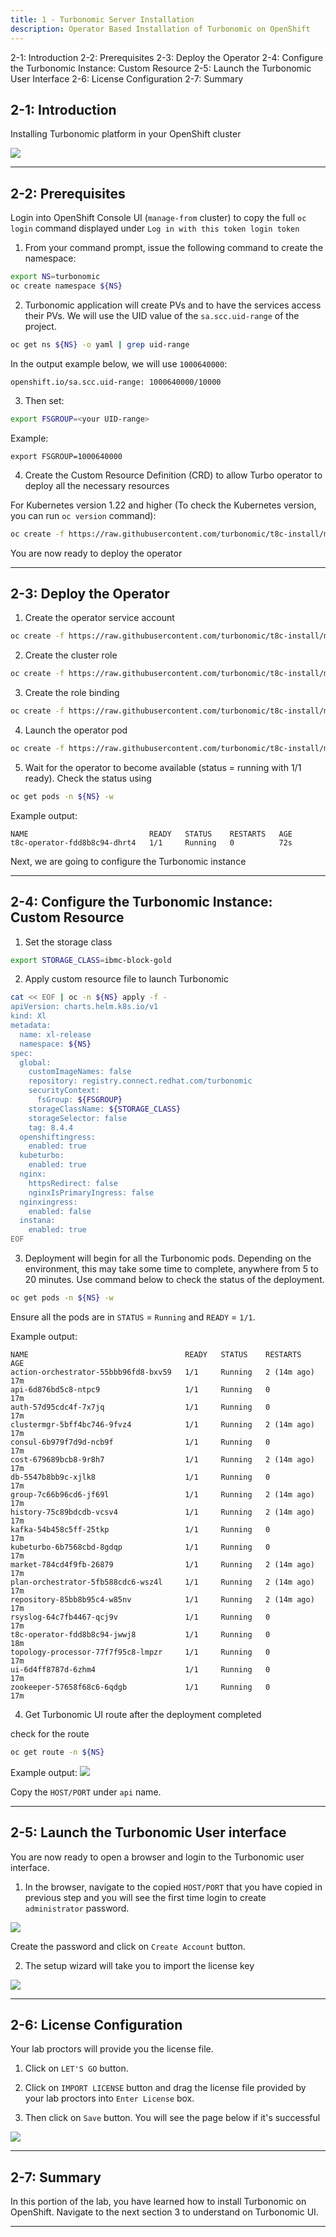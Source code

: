 ```yaml
---
title: 1 - Turbonomic Server Installation
description: Operator Based Installation of Turbonomic on OpenShift
---
```


<AnchorLinks>
  <AnchorLink>2-1: Introduction</AnchorLink>
  <AnchorLink>2-2: Prerequisites</AnchorLink>
  <AnchorLink>2-3: Deploy the Operator</AnchorLink>
  <AnchorLink>2-4: Configure the Turbonomic Instance: Custom Resource</AnchorLink>
  <AnchorLink>2-5: Launch the Turbonomic User Interface</AnchorLink>
  <AnchorLink>2-6: License Configuration</AnchorLink>
  <AnchorLink>2-7: Summary</AnchorLink>
</AnchorLinks>

## 2-1:  Introduction

Installing Turbonomic platform in your OpenShift cluster

![](images/overview-1.png)

***

## 2-2:  Prerequisites

Login into OpenShift Console UI (`manage-from` cluster) to copy the full `oc login` command displayed under `Log in with this token login token`

1) From your command prompt, issue the following command to create the namespace:
```sh
export NS=turbonomic
oc create namespace ${NS}
```

2) Turbonomic application will create PVs and to have the services access their PVs. We will use the UID value of the `sa.scc.uid-range` of the project.

```sh
oc get ns ${NS} -o yaml | grep uid-range
```

In the output example below, we will use `1000640000`:

```
openshift.io/sa.scc.uid-range: 1000640000/10000
```

3) Then set:

```sh
export FSGROUP=<your UID-range>
```

Example:

```
export FSGROUP=1000640000
```

4) Create the Custom Resource Definition (CRD) to allow Turbo operator to deploy all the necessary resources

For Kubernetes version 1.22 and higher (To check the Kubernetes version, you can run `oc version` command):

```sh
oc create -f https://raw.githubusercontent.com/turbonomic/t8c-install/master/operator/config/crd/bases/charts.helm.k8s.io_xls.yaml
```

You are now ready to deploy the operator


***

## 2-3:  Deploy the Operator

1) Create the operator service account 
```sh
oc create -f https://raw.githubusercontent.com/turbonomic/t8c-install/master/operator/deploy/service_account.yaml -n ${NS}
```

2) Create the cluster role
```sh
oc create -f https://raw.githubusercontent.com/turbonomic/t8c-install/master/operator/deploy/cluster_role.yaml -n ${NS}
```

3) Create the role binding
```sh
oc create -f https://raw.githubusercontent.com/turbonomic/t8c-install/master/operator/deploy/cluster_role_binding.yaml -n ${NS}
```

4) Launch the operator pod
```sh
oc create -f https://raw.githubusercontent.com/turbonomic/t8c-install/master/operator/deploy/operator.yaml -n ${NS}
```

5) Wait for the operator to become available (status = running with 1/1 ready). Check the status using

```sh
oc get pods -n ${NS} -w
```

Example output:

```
NAME                           READY   STATUS    RESTARTS   AGE
t8c-operator-fdd8b8c94-dhrt4   1/1     Running   0          72s
```

Next, we are going to configure the Turbonomic instance

***

## 2-4:  Configure the Turbonomic Instance: Custom Resource

1) Set the storage class
```sh
export STORAGE_CLASS=ibmc-block-gold
```

2) Apply custom resource file to launch Turbonomic
```sh
cat << EOF | oc -n ${NS} apply -f -
apiVersion: charts.helm.k8s.io/v1
kind: Xl
metadata:
  name: xl-release
  namespace: ${NS}
spec:
  global:
    customImageNames: false
    repository: registry.connect.redhat.com/turbonomic
    securityContext:
      fsGroup: ${FSGROUP}
    storageClassName: ${STORAGE_CLASS}
    storageSelector: false
    tag: 8.4.4
  openshiftingress:
    enabled: true
  kubeturbo:
    enabled: true
  nginx:
    httpsRedirect: false
    nginxIsPrimaryIngress: false
  nginxingress:
    enabled: false
  instana:
    enabled: true
EOF
```

3) Deployment will begin for all the Turbonomic pods. Depending on the environment, this may take some time to complete, anywhere from 5 to 20 minutes. Use command below to check the status of the deployment. 

```sh
oc get pods -n ${NS} -w
```

Ensure all the pods are in `STATUS` = `Running` and `READY` = `1/1`. 

Example output:

```
NAME                                   READY   STATUS    RESTARTS      AGE
action-orchestrator-55bbb96fd8-bxv59   1/1     Running   2 (14m ago)   17m
api-6d876bd5c8-ntpc9                   1/1     Running   0             17m
auth-57d95cdc4f-7x7jq                  1/1     Running   0             17m
clustermgr-5bff4bc746-9fvz4            1/1     Running   2 (14m ago)   17m
consul-6b979f7d9d-ncb9f                1/1     Running   0             17m
cost-679689bcb8-9r8h7                  1/1     Running   2 (14m ago)   17m
db-5547b8bb9c-xjlk8                    1/1     Running   0             17m
group-7c66b96cd6-jf69l                 1/1     Running   2 (14m ago)   17m
history-75c89bdcdb-vcsv4               1/1     Running   2 (14m ago)   17m
kafka-54b458c5ff-25tkp                 1/1     Running   0             17m
kubeturbo-6b7568cbd-8gdqp              1/1     Running   0             17m
market-784cd4f9fb-26879                1/1     Running   2 (14m ago)   17m
plan-orchestrator-5fb588cdc6-wsz4l     1/1     Running   2 (14m ago)   17m
repository-85bb8b95c4-w85nv            1/1     Running   2 (14m ago)   17m
rsyslog-64c7fb4467-qcj9v               1/1     Running   0             17m
t8c-operator-fdd8b8c94-jwwj8           1/1     Running   0             18m
topology-processor-77f7f95c8-lmpzr     1/1     Running   0             17m
ui-6d4ff8787d-6zhm4                    1/1     Running   0             17m
zookeeper-57658f68c6-6qdgb             1/1     Running   0             17m
```

4) Get Turbonomic UI route after the deployment completed

check for the route

```sh
oc get route -n ${NS}
```

Example output:
![](images/ocGetRouteOutput.png)

Copy the `HOST/PORT` under `api` name.

***

## 2-5:  Launch the Turbonomic User interface

You are now ready to open a browser and login to the Turbonomic user interface.

1) In the browser, navigate to the copied `HOST/PORT` that you have copied in previous step and you will see the first time login to create `administrator` password.

![](images/firstTimeLogin.png)

Create the password and click on `Create Account` button.

2) The setup wizard will take you to import the license key

![](images/license1.png)

***

## 2-6:  License Configuration

Your lab proctors will provide you the license file. 

1) Click on `LET'S GO` button.

2) Click on `IMPORT LICENSE` button and drag the license file provided by your lab proctors into `Enter License` box.

3) Then click on `Save` button. You will see the page below if it's successful

![](images/license2.png)

***


## 2-7:  Summary

In this portion of the lab, you have learned how to install Turbonomic on OpenShift. Navigate to the next section 3 to understand on Turbonomic UI.

***






